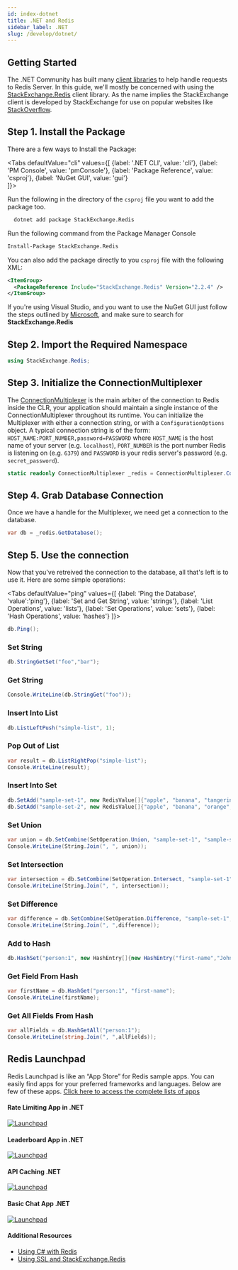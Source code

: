 ```yaml
---
id: index-dotnet
title: .NET and Redis
sidebar_label: .NET
slug: /develop/dotnet/
---
```



## Getting Started

The .NET Community has built many [client libraries](https://redis.io/clients#c-sharp) to help handle requests to Redis Server. In this guide, we'll mostly be concerned with using the [StackExchange.Redis](https://github.com/StackExchange/StackExchange.Redis) client library. As the name implies the StackExchange client is developed by StackExchange for use on popular websites like [StackOverflow](https://stackoverflow.com/).

## Step 1. Install the Package

There are a few ways to Install the Package:

<Tabs
  defaultValue="cli"
  values={[
    {label: '.NET CLI', value: 'cli'},
    {label: 'PM Console', value: 'pmConsole'},
    {label: 'Package Reference', value: 'csproj'},
    {label: 'NuGet GUI', value: 'gui'}    
  ]}>
  <TabItem value="cli">

Run the following in the directory of the `csproj` file you want to add the package too.

  ```sh
    dotnet add package StackExchange.Redis
  ```

  </TabItem>
  <TabItem value="pmConsole">

  Run the following command from the Package Manager Console

  ```sh
  Install-Package StackExchange.Redis
  ```

  </TabItem>

  <TabItem value="csproj">

  You can also add the package directly to you `csproj` file with the following XML:

  ```XML
  <ItemGroup>    
    <PackageReference Include="StackExchange.Redis" Version="2.2.4" />
  </ItemGroup>
  ```
  
  </TabItem>

  <TabItem value="gui">

  If you're using Visual Studio, and you want to use the NuGet GUI just follow the steps outlined by [Microsoft](https://docs.microsoft.com/en-us/nuget/consume-packages/install-use-packages-visual-studio), and make sure to search for **StackExchange.Redis**
    
  </TabItem>
</Tabs>

## Step 2. Import the Required Namespace

```csharp
using StackExchange.Redis;
```

## Step 3. Initialize the ConnectionMultiplexer

The [ConnectionMultiplexer](https://stackexchange.github.io/StackExchange.Redis/Basics) is the main arbiter of the connection to Redis inside the CLR, your application should maintain a single instance of the ConnectionMultiplexer throughout its runtime. You can initialize the Multiplexer with either a connection string, or with a `ConfigurationOptions` object. A typical connection string is of the form: `HOST_NAME:PORT_NUMBER,password=PASSWORD` where `HOST_NAME` is the host name of your server (e.g. `localhost`), `PORT_NUMBER` is the port number Redis is listening on (e.g. `6379`) and `PASSWORD` is your redis server's password (e.g. `secret_password`).

```csharp
static readonly ConnectionMultiplexer _redis = ConnectionMultiplexer.Connect($"{HOST_NAME}:{PORT_NUMBER},password={PASSWORD}");
```

## Step 4. Grab Database Connection

Once we have a handle for the Multiplexer, we need get a connection to the database.

```csharp
var db = _redis.GetDatabase();
```

## Step 5. Use the connection

Now that you've retreived the connection to the database, all that's left is to use it. Here are some simple operations:

<Tabs
  defaultValue="ping"
  values={[
    {label: 'Ping the Database', 'value':'ping'},
    {label: 'Set and Get String', value: 'strings'},
    {label: 'List Operations', value: 'lists'},
    {label: 'Set Operations', value: 'sets'},
    {label: 'Hash Operations', value: 'hashes'}
  ]}>  

  <TabItem value='ping'>

  ```csharp
  db.Ping();
  ```

  </TabItem>

  <TabItem value='strings'>

  ### Set String

  ```csharp
  db.StringGetSet("foo","bar");
  ```

  ### Get String

  ```csharp
  Console.WriteLine(db.StringGet("foo"));
  ```

  </TabItem>

  <TabItem value="lists">

  ### Insert Into List

  ```csharp
  db.ListLeftPush("simple-list", 1);
  ```

  ### Pop Out of List

  ```csharp
  var result = db.ListRightPop("simple-list");
  Console.WriteLine(result);
  ```

  </TabItem>

  <TabItem value="sets">

  ### Insert Into Set

  ```csharp
  db.SetAdd("sample-set-1", new RedisValue[]{"apple", "banana", "tangerine", "kiwi"});
  db.SetAdd("sample-set-2", new RedisValue[]{"apple", "banana", "orange", "blueberries"});
  ```

  ### Set Union

  ```csharp
  var union = db.SetCombine(SetOperation.Union, "sample-set-1", "sample-set-2");
  Console.WriteLine(String.Join(", ", union));
  ```

  ### Set Intersection

  ```csharp
  var intersection = db.SetCombine(SetOperation.Intersect, "sample-set-1", "sample-set-2");
  Console.WriteLine(String.Join(", ", intersection));
  ```

  ### Set Difference 

  ```csharp
  var difference = db.SetCombine(SetOperation.Difference, "sample-set-1", "sample-set-2");
  Console.WriteLine(String.Join(", ",difference));
  ```

  </TabItem>

  <TabItem value="hashes">

  ### Add to Hash

  ```csharp
  db.HashSet("person:1", new HashEntry[]{new HashEntry("first-name","John"), new HashEntry("last-name","Smith")});
  ```

  ### Get Field From Hash

  ```csharp
  var firstName = db.HashGet("person:1", "first-name");
  Console.WriteLine(firstName);
  ```

  ### Get All Fields From Hash

  ```csharp
  var allFields = db.HashGetAll("person:1");
  Console.WriteLine(string.Join(", ",allFields));
  ```

  </TabItem>

</Tabs>

## Redis Launchpad

Redis Launchpad is like an “App Store” for Redis sample apps. You can easily find apps for your preferred frameworks and languages. 
Below are few of these apps. [Click here to access the complete lists of apps](https://launchpad.redislabs.com)

<div class="row text--center">

<div class="col ">
<div className="ri-container">

#### Rate Limiting App in .NET

[![Launchpad](images/rate-limiting.png)](https://launchpad.redis.com/?id=project%3Abasic-redis-rate-limiting-demo-csharp-dot-net)

</div>
</div>
<div class="col">
<div className="ri-container">

#### Leaderboard App in .NET

[![Launchpad](images/leaderboard.png)](https://launchpad.redis.com/?id=project%3Abasic-redis-leaderboard-demo-dotnet)


</div>
</div>
</div>

<div class="row text--center">

<div class="col">
<div className="ri-container">

#### API Caching .NET

[![Launchpad](images/cachingMarketplace.png)](https://launchpad.redis.com/?id=project%3Abasic-caching-demo-csharpdotnet)

</div>
</div>

<div class="col">
<div className="ri-container">

#### Basic Chat App .NET

[![Launchpad](images/chatMarketplace.png)](https://launchpad.redis.com/?id=project%3Abasic-redis-chat-app-demo-dotnet)

</div>
</div>

</div>

#### Additional Resources

- [Using C# with Redis](https://docs.redislabs.com/latest/rs/references/client_references/client_csharp/)
- [Using SSL and StackExchange.Redis](https://docs.redislabs.com/latest/rs/references/client_references/client_csharp/)



